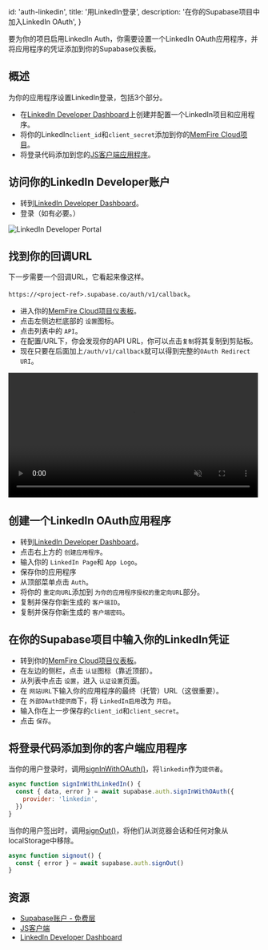 
  id: 'auth-linkedin',
  title: '用LinkedIn登录',
  description: '在你的Supabase项目中加入LinkedIn OAuth',
}

要为你的项目启用LinkedIn Auth，你需要设置一个LinkedIn OAuth应用程序，并将应用程序的凭证添加到你的Supabase仪表板。

## 概述

为你的应用程序设置LinkedIn登录，包括3个部分。

- 在[LinkedIn Developer Dashboard](https://www.linkedin.com/developers/apps)上创建并配置一个LinkedIn项目和应用程序。
- 将你的LinkedIn`client_id`和`client_secret`添加到你的[MemFire Cloud项目](https://cloud.memfiredb.com)。
- 将登录代码添加到您的[JS客户端应用程序](https://github.com/supabase/supabase-js)。

## 访问你的LinkedIn Developer账户

- 转到[LinkedIn Developer Dashboard](https://www.linkedin.com/developers/apps)。
- 登录（如有必要。）

![LinkedIn Developer Portal](/docs/img/guides/auth-linkedin/linkedin_developers_page.png)

## 找到你的回调URL

下一步需要一个回调URL，它看起来像这样。

`https://<project-ref>.supabase.co/auth/v1/callback`。

- 进入你的[MemFire Cloud项目仪表板](https://cloud.memfiredb.com)。
- 点击左侧边栏底部的 `设置`图标。
- 点击列表中的 `API`。
- 在配置/URL下，你会发现你的API URL，你可以点击`复制`将其复制到剪贴板。
- 现在只要在后面加上`/auth/v1/callback`就可以得到完整的`OAuth Redirect URI`。

<video width="99%" muted playsInline controls="true">
  <source src="/docs/videos/api/api-url-and-key.mp4" type="video/mp4" muted playsInline />
</video>

## 创建一个LinkedIn OAuth应用程序

- 转到[LinkedIn Developer Dashboard](https://www.linkedin.com/developers/apps)。
- 点击右上方的 `创建应用程序`。
- 输入你的 `LinkedIn Page`和 `App Logo`。
- 保存你的应用程序
- 从顶部菜单点击 `Auth`。
- 将你的 `重定向URL`添加到 `为你的应用程序授权的重定向URL`部分。
- 复制并保存你新生成的 `客户端ID`。
- 复制并保存你新生成的 `客户端密码`。

## 在你的Supabase项目中输入你的LinkedIn凭证

- 转到你的[MemFire Cloud项目仪表板](https://cloud.memfiredb.com)。
- 在左边的侧栏，点击 `认证`图标（靠近顶部）。
- 从列表中点击 `设置`，进入 `认证设置`页面。
- 在 `网站URL`下输入你的应用程序的最终（托管）URL（这很重要）。
- 在 `外部OAuth提供商`下，将 `LinkedIn启用`改为 `开启`。
- 输入你在上一步保存的`client_id`和`client_secret`。
- 点击 `保存`。

## 将登录代码添加到你的客户端应用程序

当你的用户登录时，调用[signInWithOAuth()](/docs/reference/javascript/auth-signinwithoauth)，将`linkedin`作为`提供者`。

```js
async function signInWithLinkedIn() {
  const { data, error } = await supabase.auth.signInWithOAuth({
    provider: 'linkedin',
  })
}
```

当你的用户签出时，调用[signOut()](/docs/reference/javascript/auth-signout)，将他们从浏览器会话和任何对象从localStorage中移除。

```js
async function signout() {
  const { error } = await supabase.auth.signOut()
}
```

## 资源

- [Supabase账户 - 免费层](https://supabase.com)
- [JS客户端](https://github.com/supabase/supabase-js)
- [LinkedIn Developer Dashboard](https://api.LinkedIn.com/apps)


